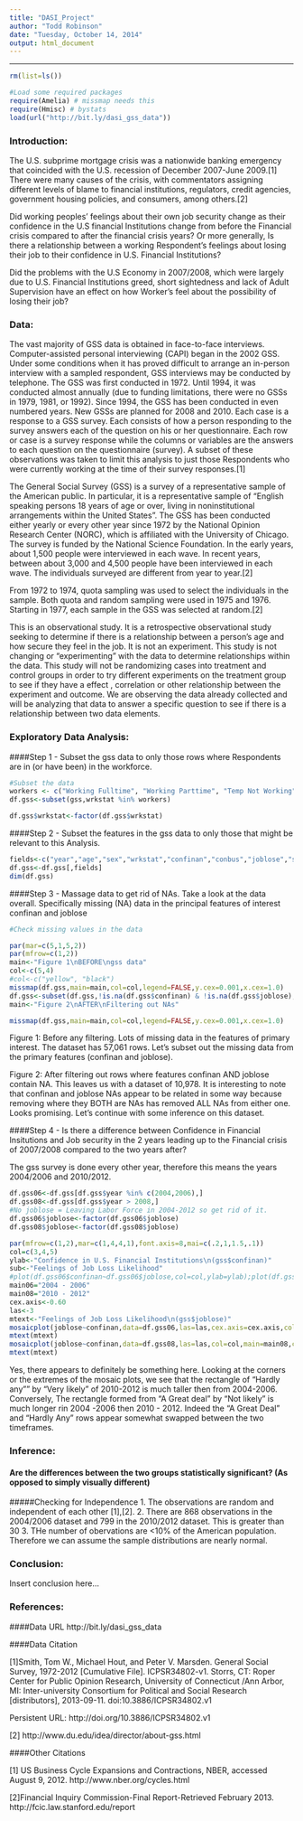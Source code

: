 ```yaml
---
title: "DASI_Project"
author: "Todd Robinson"
date: "Tuesday, October 14, 2014"
output: html_document
---
```

---

<!-- For more info on RMarkdown see http://rmarkdown.rstudio.com/ -->

<!-- Enter the code required to load your data in the space below. The data will be loaded but the line of code won't show up in your write up (echo=FALSE) in order to save space-->
```r
rm(list=ls())

#Load some required packages
require(Amelia) # missmap needs this
require(Hmisc) # bystats
load(url("http://bit.ly/dasi_gss_data"))

```

<!-- In the remainder of the document, add R code chunks as needed -->

### Introduction:

The U.S. subprime mortgage crisis was a nationwide banking emergency that coincided with the U.S. recession of December 2007-June 2009.[1]
There were many causes of the crisis, with commentators assigning different levels of blame to financial institutions, regulators, credit agencies, government housing policies, and consumers, among others.[2] 

Did working peoples' feelings about their own job security change as their confidence in the U.S financial Institutions change from before the Financial crisis compared to after the financial crisis years?
Or more generally, Is there a relationship between a working Respondent's feelings about losing their job to their confidence in U.S. Financial Institutions?

Did the problems with the U.S Economy in 2007/2008, which were largely due to U.S. Financial Institutions greed, short sightedness and lack of Adult Supervision have an effect on how Worker's feel about the possibility of losing their job?


### Data:

The vast majority of GSS data is obtained in face-to-face interviews. Computer-assisted personal interviewing (CAPI) began in the 2002 GSS. Under some conditions when it has proved difficult to arrange an in-person interview with a sampled respondent, GSS interviews may be conducted by telephone. The GSS was first conducted in 1972. Until 1994, it was conducted almost annually (due to funding limitations, there were no GSSs in 1979, 1981, or 1992). Since 1994, the GSS has been conducted in even numbered years. New GSSs are planned for 2008 and 2010.
Each case is a response to a GSS survey. Each consists of how a person responding to the survey answers each of the question on his or her questionnaire. Each row or case is a survey response while the columns or variables are the answers to each question on the questionnaire (survey). A subset of these observations was taken to limit this analysis to just those Respondents who were currently working at the time of their survey responses.[1]

The General Social Survey (GSS) is a survey of a representative sample of the American public. In particular, it is a representative sample of "English speaking persons 18 years of age or over, living in noninstitutional arrangements within the United States".
The GSS has been conducted either yearly or every other year since 1972 by the National Opinion Research Center (NORC), which is affiliated with the University of Chicago. The survey is funded by the National Science Foundation. In the early years, about 1,500 people were interviewed in each wave. In recent years, between about 3,000 and 4,500 people have been interviewed in each wave. The individuals surveyed are different from year to year.[2]

From 1972 to 1974, quota sampling was used to select the individuals in the sample. Both quota and random sampling were used in 1975 and 1976. Starting in 1977, each sample in the GSS was selected at random.[2]



This is an observational study. It is a retrospective observational study seeking to determine if there is a relationship between a person's age and how secure they feel in the job. It is not an experiment. This study is not changing or "experimenting" with the data to determine relationships within the data. This study will not be randomizing cases into treatment and control groups in order to try different experiments on the treatment group to see if they have a effect , correlation or other relationship between the experiment and outcome. We are observing the data already collected and will be analyzing that data to answer a specific question to see if there is a relationship between two data elements.

### Exploratory Data Analysis:
####Step 1 - Subset the gss data to only those rows where Respondents are in (or have been) in the workforce.
```r
#Subset the data
workers <- c("Working Fulltime", "Working Parttime", "Temp Not Working", "Unempl, Laid Off")
df.gss<-subset(gss,wrkstat %in% workers)

df.gss$wrkstat<-factor(df.gss$wrkstat)
```
####Step 2 - Subset the features in the gss data to only those that might be relevant to this Analysis.
```r
fields<-c("year","age","sex","wrkstat","confinan","conbus","joblose","satfin","finrela") #jobsec too sparse. Looks like parsol wasn't asked until after 1993
df.gss<-df.gss[,fields]
dim(df.gss)
```

####Step 3 - Massage data to get rid of NAs.
Take a look at the data overall. Specifically missing (NA) data in the principal features of interest confinan and joblose

```r
#Check missing values in the data

par(mar=c(5,1,5,2))
par(mfrow=c(1,2))
main<-"Figure 1\nBEFORE\ngss data"
col<-c(5,4)
#col<-c("yellow", "black")
missmap(df.gss,main=main,col=col,legend=FALSE,y.cex=0.001,x.cex=1.0)
df.gss<-subset(df.gss,!is.na(df.gss$confinan) & !is.na(df.gss$joblose),select=fields)
main<-"Figure 2\nAFTER\nFiltering out NAs"

missmap(df.gss,main=main,col=col,legend=FALSE,y.cex=0.001,x.cex=1.0)

```

Figure 1:
Before any filtering. Lots of missing data in the features of primary interest.
The dataset has 57,061 rows. Let's subset out the missing data from the primary features (confinan and joblose).

Figure 2: 
After filtering out rows where features confinan AND joblose contain NA. This leaves us with a dataset of 10,978.
It is interesting to note that confinan and joblose NAs appear to be related in some way because removing where they BOTH are NAs
has removed ALL NAs from either one. Looks promising. Let's continue with some inference on this dataset.

####Step 4 - Is there a difference between Confidence in Financial Insitutions and Job security in the 2 years leading up to the Financial crisis of 2007/2008 compared to the two years after?

The gss survey is done every other year, therefore this means the years 2004/2006 and 2010/2012.

```r
df.gss06<-df.gss[df.gss$year %in% c(2004,2006),]
df.gss08<-df.gss[df.gss$year > 2008,]
#No joblose = Leaving Labor Force in 2004-2012 so get rid of it.
df.gss06$joblose<-factor(df.gss06$joblose)
df.gss08$joblose<-factor(df.gss08$joblose)

par(mfrow=c(1,2),mar=c(1,4,4,1),font.axis=8,mai=c(.2,1,1.5,.1))
col=c(3,4,5)
ylab<-"Confidence in U.S. Financial Institutions\n(gss$confinan)"
sub<-"Feelings of Job Loss Likelihood"
#plot(df.gss06$confinan~df.gss06$joblose,col=col,ylab=ylab);plot(df.gss08$confinan~df.gss08$joblose,col=col,srt=45)
main06="2004 - 2006"
main08="2010 - 2012"
cex.axis<-0.60
las<-3
mtext<-"Feelings of Job Loss Likelihood\n(gss$joblose)"
mosaicplot(joblose~confinan,data=df.gss06,las=las,cex.axis=cex.axis,col=col,main=main06,ylab=ylab,xlab="")
mtext(mtext)
mosaicplot(joblose~confinan,data=df.gss08,las=las,col=col,main=main08,cex.axis=cex.axis,ylab="",xlab="")
mtext(mtext)
```

Yes, there appears to definitely be something here. Looking at the corners or the extremes of the mosaic plots, we see that the rectangle of "Hardly any"" by "Very likely" of 2010-2012 is much taller then from 2004-2006. Conversely, The rectangle formed from "A Great deal" by "Not likely" is much longer rin 2004 -2006 then 2010 - 2012. Indeed the "A Great Deal" and "Hardly Any" rows appear somewhat swapped between the two timeframes.


### Inference:
#### Are the differences between the two groups statistically significant? (As opposed to simply visually different)

#####Checking for Independence
1. The observations are random and independent of each other [1],[2].
2. There are 868 observations in the 2004/2006 dataset and 799 in the 2010/2012 dataset. This is greater than 30 
3. THe number of obervations are <10% of the American population.
Therefore we can assume the sample distributions are nearly normal.

### Conclusion:

Insert conclusion here...

### References:
####Data URL
http://bit.ly/dasi_gss_data 

####Data Citation


[1]Smith, Tom W., Michael Hout, and Peter V. Marsden. General Social Survey, 1972-2012 [Cumulative File]. ICPSR34802-v1. Storrs, CT: Roper Center for Public Opinion Research, University of Connecticut /Ann Arbor, MI: Inter-university Consortium for Political and Social Research [distributors], 2013-09-11. doi:10.3886/ICPSR34802.v1

Persistent URL: http://doi.org/10.3886/ICPSR34802.v1

[2] http://www.du.edu/idea/director/about-gss.html

####Other Citations

[1] US Business Cycle Expansions and Contractions, NBER, accessed August 9, 2012. http://www.nber.org/cycles.html

[2]Financial Inquiry Commission-Final Report-Retrieved February 2013.  http://fcic.law.stanford.edu/report
